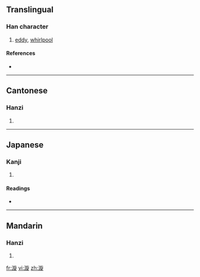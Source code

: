 ==Translingual==

===Han character===
{{Han char|rn=85|rad=水|as=11|sn=14|four=3818<sub>1</sub>|canj=水卜尸人 (EYSO)}}

# [[eddy]], [[whirlpool]]

====References====
* {{Han ref|kx=0646.290|dkj=18163|dj=1056.080|hdz=31729.070|uh=6F29|ud=28457|bh=BA78|bd=47736}}

----

==Cantonese==

===Hanzi===
{{yue-hanzi|jyut=|y=syun4}}

# {{defn|Cantonese}}

----

==Japanese==

===Kanji===
{{ja-kanji|grade=|rs=水11}}

# {{defn|Japanese}}

====Readings====
* {{ja-readings|on=[[せん]] (sen), [[ぜん]] (zen)|kun=[[めぐる]] (meguru)}}

----

==Mandarin==

===Hanzi===
{{cmn-hanzi|pin=[[xuán]] ([[xuan2]])|wg=hsüan<sup>2</sup>}}

# {{defn|Mandarin}}

[[fr:漩]]
[[vi:漩]]
[[zh:漩]]